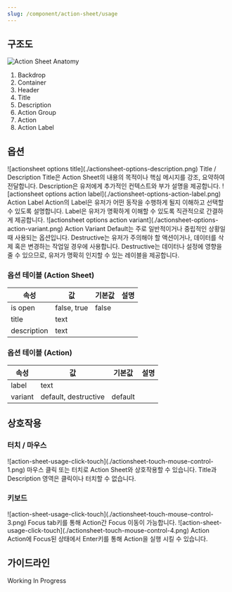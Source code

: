 ```yaml
---
slug: /component/action-sheet/usage
---
```


## 구조도

<Anatomy>![Action Sheet Anatomy](./anatomy.png)</Anatomy>

1. Backdrop
2. Container
3. Header
4. Title
5. Description
6. Action Group
7. Action
8. Action Label

## 옵션

<HalfCard>
  <HalfCardImageCell>
    ![actionsheet options title](./actionsheet-options-description.png)
  </HalfCardImageCell>
  <HalfCardDescriptionCell>
    <HalfCardDescriptionTitle>Title / Description</HalfCardDescriptionTitle>
    <HalfCardDescription>
      Title은 Action Sheet의 내용의 목적이나 핵심 메시지를 강조, 요약하여
      전달합니다. Description은 유저에게 추가적인 컨텍스트와 부가 설명을
      제공합니다.
    </HalfCardDescription>
  </HalfCardDescriptionCell>
</HalfCard>

<HalfCard>
  <HalfCardImageCell>
    ![actionsheet options action label](./actionsheet-options-action-label.png)
  </HalfCardImageCell>
  <HalfCardDescriptionCell>
    <HalfCardDescriptionTitle>Action Label</HalfCardDescriptionTitle>
    <HalfCardDescription>
      Action의 Label은 유저가 어떤 동작을 수행하게 될지 이해하고 선택할 수
      있도록 설명합니다. Label은 유저가 명확하게 이해할 수 있도록 직관적으로
      간결하게 제공합니다.
    </HalfCardDescription>
  </HalfCardDescriptionCell>
</HalfCard>

<HalfCard>
  <HalfCardImageCell>
    ![actionsheet options action
    variant](./actionsheet-options-action-variant.png)
  </HalfCardImageCell>
  <HalfCardDescriptionCell>
    <HalfCardDescriptionTitle>Action Variant</HalfCardDescriptionTitle>
    <HalfCardDescription>
      Default는 주로 일반적이거나 중립적인 상황일 때 사용되는 옵션입니다.
      Destructive는 유저가 주의해야 할 액션이거나, 데이터를 삭제 혹은 변경하는
      작업일 경우에 사용합니다. Destructive는 데이터나 설정에 영향을 줄 수
      있으므로, 유저가 명확히 인지할 수 있는 레이블을 제공합니다.
    </HalfCardDescription>
  </HalfCardDescriptionCell>
</HalfCard>
<br />

### 옵션 테이블 (Action Sheet)

| 속성        | 값          | 기본값 | 설명 |
| ----------- | ----------- | ------ | ---- |
| is open     | false, true | false  |      |
| title       | text        |        |      |
| description | text        |        |      |

### 옵션 테이블 (Action)

| 속성    | 값                   | 기본값  | 설명 |
| ------- | -------------------- | ------- | ---- |
| label   | text                 |         |      |
| variant | default, destructive | default |      |

## 상호작용

### 터치 / 마우스

<FullCard>
  <FullCardImageCell>
    ![action-sheet-usage-click-touch](./actionsheet-touch-mouse-control-1.png)
  </FullCardImageCell>
  <FullCardDescription>
    마우스 클릭 또는 터치로 Action Sheet와 상호작용할 수 있습니다. Title과
    Description 영역은 클릭이나 터치할 수 없습니다.
  </FullCardDescription>
</FullCard>

### 키보드

<HalfCard>
  <HalfCardImageCell>
    ![action-sheet-usage-click-touch](./actionsheet-touch-mouse-control-3.png)
  </HalfCardImageCell>
  <HalfCardDescriptionCell>
    <HalfCardDescriptionTitle>Focus</HalfCardDescriptionTitle>
    <HalfCardDescription>
      <Keyboard>tab</Keyboard>키를 통해 Action간 Focus 이동이 가능합니다.
    </HalfCardDescription>
  </HalfCardDescriptionCell>
</HalfCard>

<HalfCard>
  <HalfCardImageCell>
    ![action-sheet-usage-click-touch](./actionsheet-touch-mouse-control-4.png)
  </HalfCardImageCell>
  <HalfCardDescriptionCell>
    <HalfCardDescriptionTitle>Action</HalfCardDescriptionTitle>
    <HalfCardDescription>
      Action에 Focus된 상태에서 <Keyboard>Enter</Keyboard>키를 통해 Action을
      실행 시킬 수 있습니다.
    </HalfCardDescription>
  </HalfCardDescriptionCell>
</HalfCard>

## 가이드라인

Working In Progress
